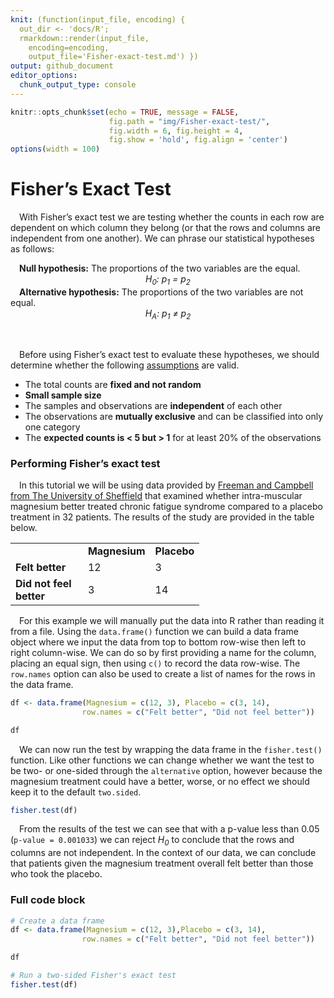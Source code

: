 ```yaml
---
knit: (function(input_file, encoding) {
  out_dir <- 'docs/R';
  rmarkdown::render(input_file,
    encoding=encoding,
    output_file='Fisher-exact-test.md') })
output: github_document
editor_options:
  chunk_output_type: console
---
```

  
```r
knitr::opts_chunk$set(echo = TRUE, message = FALSE,
                      fig.path = "img/Fisher-exact-test/",
                      fig.width = 6, fig.height = 4,
                      fig.show = 'hold', fig.align = 'center')
options(width = 100)
```

# Fisher's Exact Test

&emsp;With Fisher's exact test we are testing whether the counts in each row are dependent on which column they belong (or that the rows and columns are independent from one another).  We can phrase our statistical hypotheses as follows:

&emsp;**Null hypothesis:** The proportions of the two variables are the equal.
<center><i>H<sub>0</sub>: p<sub>1</sub> = p<sub>2</sub></i></center>

&emsp;<b>Alternative hypothesis:</b> The proportions of the two variables are not equal.
<center><i>H<sub>A</sub>: p<sub>1</sub> &ne; p<sub>2</sub></i></center>
<br>

&emsp;Before using Fisher's exact test to evaluate these hypotheses, we should determine whether the following [assumptions](https://online.stat.psu.edu/stat504/lesson/3/3.3) are valid.

- The total counts are **fixed and not random**
- **Small sample size**
- The samples and observations are **independent** of each other
- The observations are **mutually exclusive** and can be classified into only one category
- The **expected counts is < 5 but > 1** for at least 20% of the observations

### Performing Fisher's exact test

&emsp;In this tutorial we will be using data provided by [Freeman and Campbell from The University of Sheffield](https://www.sheffield.ac.uk/polopoly_fs/1.43998!/file/tutorial-9-fishers.pdf) that examined whether intra-muscular magnesium better treated chronic fatigue syndrome compared to a placebo treatment in 32 patients.  The results of the study are provided in the table below.

<div align="center">
<table style="width:60%">
  <tbody>
  <tr>
    <td></td>
    <td><b><center>Magnesium</b></center></td>
    <td><b><center>Placebo</b></center></td>
  </tr>
  <tr>
    <td><b>Felt better</b></td>
    <td>12</td>
    <td>3</td>
  </tr>
  <tr>
    <td><b>Did not feel better</b></td>
    <td>3</td>
    <td>14</td>
  </tr>
  </tbody>
</table>
</div>

&emsp;For this example we will manually put the data into R rather than reading it from a file.  Using the `data.frame()` function we can build a data frame object where we input the data from top to bottom row-wise then left to right column-wise.  We can do so by first providing a name for the column, placing an equal sign, then using `c()` to record the data row-wise.  The `row.names` option can also be used to create a list of names for the rows in the data frame.

```r
df <- data.frame(Magnesium = c(12, 3), Placebo = c(3, 14),
                row.names = c("Felt better", "Did not feel better"))

df
```

&emsp;We can now run the test by wrapping the data frame in the `fisher.test()` function.  Like other functions we can change whether we want the test to be two- or one-sided through the `alternative` option, however because the magnesium treatment could have a better, worse, or no effect we should keep it to the default `two.sided`.

```r
fisher.test(df)
```

&emsp;From the results of the test we can see that with a p-value less than 0.05 (`p-value = 0.001033`) we can reject <i>H<sub>0</i></sub> to conclude that the rows and columns are not independent.  In the context of our data, we can conclude that patients given the magnesium treatment overall felt better than those who took the placebo.

### Full code block

```r
# Create a data frame
df <- data.frame(Magnesium = c(12, 3),Placebo = c(3, 14),
                row.names = c("Felt better", "Did not feel better"))

df

# Run a two-sided Fisher's exact test
fisher.test(df)
```